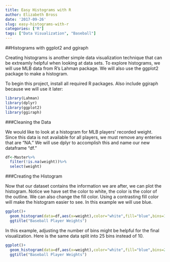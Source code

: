 ```yaml
---
title: Easy Histograms with R
author: Elizabeth Bross
date: '2017-09-26'
slug: easy-histograms-with-r
categories: ["R"]
tags: ["Data Visualization", "Baseball"]
---
```


##Histograms with ggplot2 and ggiraph

Creating histograms is another simple data visualization technique that can be extreamly helpful when looking at data sets. To explore histograms, we will use MLB data from R's Lahman package. We will also use the ggplot2 package to make a histogram.

To begin this project, install all required R packages. Also include ggiraph because we will use it later:

```r
library(Lahman)
library(dplyr)
library(ggplot2)
library(ggiraph)
```

###Cleaning the Data

We would like to look at a histogram for MLB players' recorded weight. Since this data is not available for all players, we must remove any enteries that are "NA."  We will use dplyr to accomplish this and name our new dataframe "df."

```r
df<-Master%>%
  filter(!is.na(weight))%>%
  select(weight)
```

###Creating the Histogram

Now that our dataset contains the information we are after, we can plot the histogram. Notice we have set the color to white, the color is the color of the outline. We can also change the fill color. Using a contrasting fill color will make the histogram easier to see. In this example we will use blue.

```r
ggplot()+
  geom_histogram(data=df,aes(x=weight),color="white",fill="blue",bins=10)+
  ggtitle("Baseball Player Weights")
```

In this example, adjusting the number of bins might be helpful for the final visualization. Here is the same data split into 25 bins instead of 10.

```r
ggplot()+
  geom_histogram(data=df,aes(x=weight),color="white",fill="blue",bins=25)+
  ggtitle("Baseball Player Weights")
```


